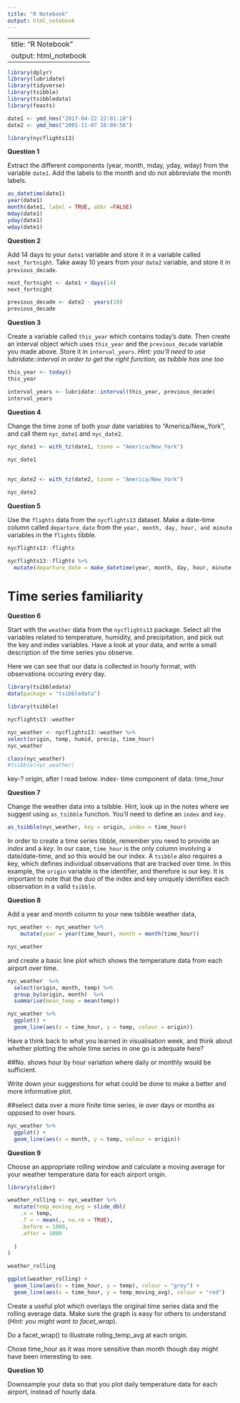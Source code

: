 ```yaml
---
title: "R Notebook"
output: html_notebook
---
```


---
title: "R Notebook"
output: html_notebook
---

```r
library(dplyr)
library(lubridate)
library(tidyverse)
library(tsibble)
library(tsibbledata)
library(feasts)

date1 <- ymd_hms("2017-04-22 22:01:18")
date2 <- ymd_hms("2001-11-07 10:09:56")
```

```r
library(nycflights13)
```


**Question 1**  

Extract the different components (year, month, mday, yday, wday) from the variable `date1`. Add the labels to the month and do not abbreviate the month labels. 


```r
as_datetime(date1)
year(date1)
month(date1, label = TRUE, abbr =FALSE)
mday(date1)
yday(date1)
wday(date1)

```

**Question 2**  

Add 14 days to your `date1` variable and store it in a variable called `next_fortnight`. 
Take away 10 years from your `date2` variable, and store it in `previous_decade`. 

```r
next_fortnight <- date1 + days(14)
next_fortnight
```

```r
previous_decade <- date2 - years(10)
previous_decade
```

**Question 3**  

Create a variable called `this_year` which contains today's date. Then create an interval object which uses `this_year` and the `previous_decade` variable you made above. Store it in `interval_years`. 
*Hint: you'll need to use lubridate::interval in order to get the right function, as tsibble has one too*  


```r
this_year <- today()
this_year

interval_years <- lubridate::interval(this_year, previous_decade)
interval_years
```



**Question 4**    

Change the time zone of both your date variables to "America/New_York", and call them `nyc_date1` and `nyc_date2`. 

```r
nyc_date1 <- with_tz(date1, tzone = "America/New_York")
                     
nyc_date1

  
nyc_date2 <- with_tz(date2, tzone = "America/New_York")

nyc_date2

```


**Question 5**  

Use the `flights` data from the `nycflights13` dataset. Make a date-time column called `departure_date` from the `year, month, day, hour, and minute` variables in the `flights` tibble.

```r
nycflights13::flights
```

```r
nycflights13::flights %>% 
  mutate(departure_date = make_datetime(year, month, day, hour, minute))

```


# Time series familiarity 


**Question 6**  

Start with the `weather` data from the `nycflights13` package. Select all the variables related to temperature, humidity, and precipitation, and pick out the key and index variables. Have a look at your data, and write a small description of the time series you observe. 

Here we can see that our data is collected in hourly format, with observations occuring every day. 
```r

library(tsibbledata)
data(package = "tsibbledata")
```

```r
library(tsibble)
```

```r
nycflights13::weather
```

```r
nyc_weather <- nycflights13::weather %>% 
select(origin, temp, humid, precip, time_hour)
nyc_weather
```

```r
class(nyc_weather)
#tsibble(nyc_weather)
```


key-? origin, after I read below.
index- time component of data: time_hour


**Question 7**  

Change the weather data into a tsibble. Hint, look up in the notes where we suggest using `as_tsibble` function. You'll need to define an `index` and `key`.


```r
as_tsibble(nyc_weather, key = origin, index = time_hour)
```


In order to create a time series tibble, remember you need to provide an *index* and a *key*. In our case, `time_hour` is the only column involving a date/date-time, and so this would be our index. A `tsibble` also requires a key, which defines individual observations that are tracked over time. In this example, the `origin` variable is the identifier, and therefore is our key. It is important to note that the duo of the index and key uniquely identifies each observation in a valid `tsibble`.   

**Question 8**  

Add a year and month column to your new tsibble weather data, 

```r
nyc_weather <- nyc_weather %>% 
    mutate(year = year(time_hour), month = month(time_hour))

nyc_weather
```

and create a basic line plot which shows the temperature data from each airport over time.

```r
nyc_weather  %>% 
  select(origin, month, temp) %>% 
  group_by(origin, month)  %>% 
  summarise(mean_temp = mean(temp))
```
```r
nyc_weather %>% 
  ggplot() +
  geom_line(aes(x = time_hour, y = temp, colour = origin))
```


Have a think back to what you learned in visualisation week, and think about whether plotting the whole time series in one go is adequate here? 

##No. shows hour by hour variation where daily or monthly would be sufficient.

Write down your suggestions for what could be done to make a better and more informative plot. 

##select data over a more finite time series, ie over days or months as opposed to over hours.

```r
nyc_weather %>% 
  ggplot() +
  geom_line(aes(x = month, y = temp, colour = origin))
```


**Question 9**  

Choose an appropriate rolling window and calculate a moving average for your weather temperature data for each airport origin. 
```r
library(slider)

weather_rolling <- nyc_weather %>% 
  mutate(temp_moving_avg = slide_dbl(
    .x = temp,
    .f = ~ mean(., na.rm = TRUE),
    .before = 1000,
    .after = 1000
    
  )
)

weather_rolling
```


```r
ggplot(weather_rolling) +
  geom_line(aes(x = time_hour, y = temp), colour = "grey") +
  geom_line(aes(x = time_hour, y = temp_moving_avg), colour = "red")
```


Create a useful plot which overlays the original time series data and the rolling average data. Make sure the graph is easy for others to understand (*Hint: you might want to facet_wrap*). 

Do a facet_wrap() to illustrate rollng_temp_avg at each origin.

Chose time_hour as it was more sensitive than month though day might have been  interesting to see.



**Question 10**  

Downsample your data so that you plot daily temperature data for each airport, instead of hourly data. 


<br>

